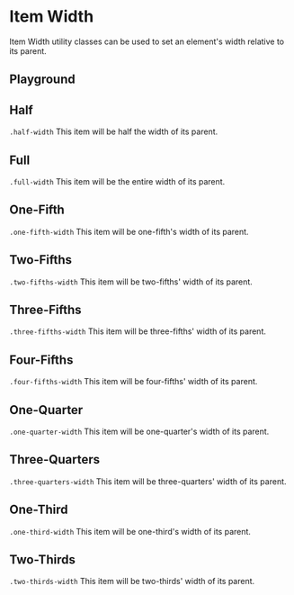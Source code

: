 
<Meta of={ItemWidthStories} />

# Item Width

<div
  dangerouslySetInnerHTML={{
    __html: createSourceCodeLink({ link: 'core/utilities.css' }).outerHTML,
  }}
></div>

Item Width utility classes can be used to set an element's width relative to its parent.

## Playground

<Canvas of={ItemWidthStories.Half} />
<Controls of={ItemWidthStories.Half} />

## Half

`.half-width` This item will be half the width of its parent.

<Canvas of={ItemWidthStories.Half} />

## Full

`.full-width` This item will be the entire width of its parent.

<Canvas of={ItemWidthStories.Full} />

## One-Fifth

`.one-fifth-width` This item will be one-fifth's width of its parent.

<Canvas of={ItemWidthStories.OneFifth} />

## Two-Fifths

`.two-fifths-width` This item will be two-fifths' width of its parent.

<Canvas of={ItemWidthStories.TwoFifths} />

## Three-Fifths

`.three-fifths-width` This item will be three-fifths' width of its parent.

<Canvas of={ItemWidthStories.ThreeFifths} />

## Four-Fifths

`.four-fifths-width` This item will be four-fifths' width of its parent.

<Canvas of={ItemWidthStories.FourFifths} />

## One-Quarter

`.one-quarter-width` This item will be one-quarter's width of its parent.

<Canvas of={ItemWidthStories.OneQuarter} />

## Three-Quarters

`.three-quarters-width` This item will be three-quarters' width of its parent.

<Canvas of={ItemWidthStories.ThreeQuarters} />

## One-Third

`.one-third-width` This item will be one-third's width of its parent.

<Canvas of={ItemWidthStories.OneThird} />

## Two-Thirds

`.two-thirds-width` This item will be two-thirds' width of its parent.

<Canvas of={ItemWidthStories.TwoThirds} />
